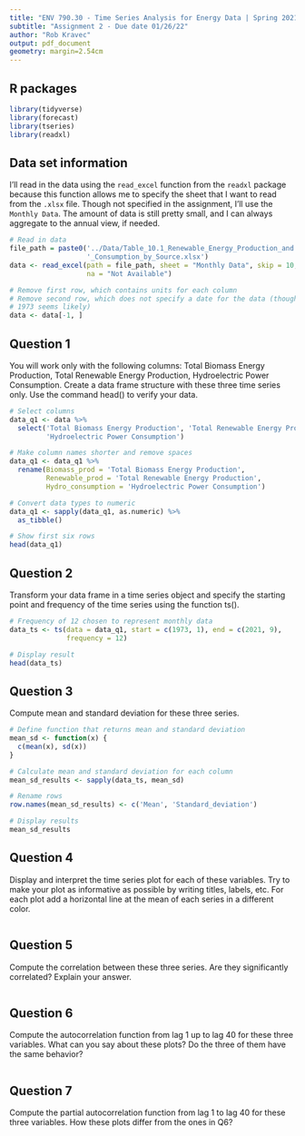 ```yaml
---
title: "ENV 790.30 - Time Series Analysis for Energy Data | Spring 2021"
subtitle: "Assignment 2 - Due date 01/26/22"
author: "Rob Kravec"
output: pdf_document
geometry: margin=2.54cm
---
```


## R packages

```r
library(tidyverse)
library(forecast)
library(tseries)
library(readxl)
```

## Data set information  

I'll read in the data using the `read_excel` function from the `readxl` 
package because this function allows me to specify the sheet that I want to 
read from the `.xlsx` file. Though not specified in the assignment, I'll use
the `Monthly Data`. The amount of data is still pretty small, and I can always
aggregate to the annual view, if needed.

```r
# Read in data
file_path = paste0('../Data/Table_10.1_Renewable_Energy_Production_and', 
                   '_Consumption_by_Source.xlsx')
data <- read_excel(path = file_path, sheet = "Monthly Data", skip = 10, 
                   na = "Not Available")

# Remove first row, which contains units for each column
# Remove second row, which does not specify a date for the data (though Jan 
# 1973 seems likely)
data <- data[-1, ]
```


## Question 1

You will work only with the following columns: Total Biomass Energy Production, 
Total Renewable Energy Production, Hydroelectric Power Consumption. Create a 
data frame structure with these three time series only. Use the command head() 
to verify your data.

```r
# Select columns
data_q1 <- data %>% 
  select('Total Biomass Energy Production', 'Total Renewable Energy Production',
         'Hydroelectric Power Consumption') 

# Make column names shorter and remove spaces
data_q1 <- data_q1 %>% 
  rename(Biomass_prod = 'Total Biomass Energy Production',
         Renewable_prod = 'Total Renewable Energy Production',
         Hydro_consumption = 'Hydroelectric Power Consumption')

# Convert data types to numeric
data_q1 <- sapply(data_q1, as.numeric) %>% 
  as_tibble()

# Show first six rows
head(data_q1)
```


## Question 2

Transform your data frame in a time series object and specify the starting 
point and frequency of the time series using the function ts().

```r
# Frequency of 12 chosen to represent monthly data
data_ts <- ts(data = data_q1, start = c(1973, 1), end = c(2021, 9), 
              frequency = 12)

# Display result
head(data_ts)
```


## Question 3

Compute mean and standard deviation for these three series.

```r
# Define function that returns mean and standard deviation
mean_sd <- function(x) {
  c(mean(x), sd(x))
}

# Calculate mean and standard deviation for each column
mean_sd_results <- sapply(data_ts, mean_sd)

# Rename rows
row.names(mean_sd_results) <- c('Mean', 'Standard_deviation')

# Display results
mean_sd_results
```


## Question 4

Display and interpret the time series plot for each of these variables. Try to make your plot as informative as possible by writing titles, labels, etc. For each plot add a horizontal line at the mean of each series in a different color.

```r

```


## Question 5
Compute the correlation between these three series. Are they significantly correlated? Explain your answer.

```r

```


## Question 6
Compute the autocorrelation function from lag 1 up to lag 40 for these three variables. What can you say about these plots? Do the three of them have the same behavior?

```r

```


## Question 7
Compute the partial autocorrelation function from lag 1 to lag 40 for these three variables. How these plots differ from the ones in Q6?

```r

```


